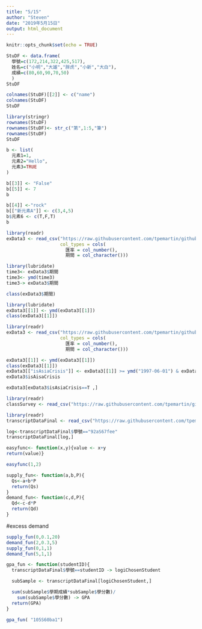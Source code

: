 ```yaml
---
title: "5/15"
author: "Steven"
date: "2019年5月15日"
output: html_document
---
```


```r
knitr::opts_chunk$set(echo = TRUE)
```

```r
StuDF <- data.frame(
  學號=c(172,214,322,425,517),
  姓名=c("小明","大雄","胖虎","小新","大白"),
  成績=c(80,60,90,70,50)
  )
StuDF 
```

```r
colnames(StuDF)[[2]] <- c("name")
colnames(StuDF)
StuDF
```

```r
library(stringr)
rownames(StuDF)
rownames(StuDF)<- str_c("第",1:5,"筆")
rownames(StuDF)
StuDF
```

```r
b <- list(
  元素1=1,
  元素2="Hello",
  元素3=TRUE
)
```

```r
b[[3]] <- "False"
b[[5]] <- 7
b
```

```r
b[[4]] <-"rock"
b[["新元素A"]] <- c(3,4,5)
b$元素6 <- c(T,F,T)
b
```

```r
library(readr)
exData3 <- read_csv("https://raw.githubusercontent.com/tpemartin/github-data/master/exData3.csv",
                    col_types = cols(
                      匯率 = col_number(),
                      期間 = col_character()))
```

```r
library(lubridate)
time3<- exData3$期間
time3<- ymd(time3)
time3-> exData3$期間

class(exData3$期間)
```

```r
library(lubridate)
exData3[[1]] <- ymd(exData3[[1]])
class(exData3[[1]])
```


```r
library(readr)
exData3 <- read_csv("https://raw.githubusercontent.com/tpemartin/github-data/master/exData3.csv",
                    col_types = cols(
                      匯率 = col_number(),
                      期間 = col_character()))
```

```r
exData3[[1]] <- ymd(exData3[[1]])
class(exData3[[1]])
exData3[["isAsiaCrisis"]] <- exData3[[1]] >= ymd("1997-06-01") & exData3[[1]] <= ymd("1998-12-01")
exData3$isAisaCrisis
```

```r
exData3[exData3$isAsiaCrisis==T ,]
```

```r
library(readr)
classSurvey <- read_csv("https://raw.githubusercontent.com/tpemartin/github-data/master/classSurvey.csv")
```

```r
library(readr)
transcriptDataFinal <- read_csv("https://raw.githubusercontent.com/tpemartin/github-data/master/transcriptDataFinal.csv")
```

```r
log<-transcriptDataFinal$學號=="92aS67fee"
transcriptDataFinal[log,]
```

```r
easyfunc<- function(x,y){value <- x+y
return(value)}

```

```r
easyfunc(1,2)
```

```r
supply_fun<- function(a,b,P){
  Qs<-a+b*P
  return(Qs) 
}
demand_fun<- function(c,d,P){
  Qd<-c-d*P
  return(Qd) 
}
```
#excess demand
```r
supply_fun(0,0.1,20)
demand_fun(2,0.3,5)
supply_fun(0,1,1)
demand_fun(5,1,1)
```

```r
gpa_fun <- function(studentID){
  transcriptDataFinal$學號==studentID -> logiChosenStudent

  subSample <- transcriptDataFinal[logiChosenStudent,]

  sum(subSample$學期成績*subSample$學分數)/
    sum(subSample$學分數) -> GPA
  return(GPA)
}

gpa_fun( "105S60ba1")

```

